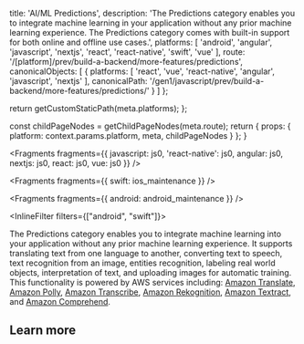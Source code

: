 
  title: 'AI/ML Predictions',
  description: 'The Predictions category enables you to integrate machine learning in your application without any prior machine learning experience. The Predictions category comes with built-in support for both online and offline use cases.',
  platforms: [
    'android',
    'angular',
    'javascript',
    'nextjs',
    'react',
    'react-native',
    'swift',
    'vue'
  ],
  route: '/[platform]/prev/build-a-backend/more-features/predictions',
  canonicalObjects: [
    {
      platforms: [
        'react',
        'vue',
        'react-native',
        'angular',
        'javascript',
        'nextjs'
      ],
      canonicalPath: '/gen1/javascript/prev/build-a-backend/more-features/predictions/'
    }
  ]
};

  return getCustomStaticPath(meta.platforms);
};

  const childPageNodes = getChildPageNodes(meta.route);
  return {
    props: {
      platform: context.params.platform,
      meta,
      childPageNodes
    }
  };
}


<Fragments
  fragments={{
    javascript: js0,
    'react-native': js0,
    angular: js0,
    nextjs: js0,
    react: js0,
    vue: js0
  }}
/>


<Fragments fragments={{ swift: ios_maintenance }} />


<Fragments fragments={{ android: android_maintenance }} />

<InlineFilter filters={["android", "swift"]}>

The Predictions category enables you to integrate machine learning into your application without any prior machine learning experience. It supports translating text from one language to another, converting text to speech, text recognition from an image, entities recognition, labeling real world objects, interpretation of text, and uploading images for automatic training. This functionality is powered by AWS services including: [Amazon Translate](https://docs.aws.amazon.com/translate/latest/dg/what-is.html), [Amazon Polly](https://docs.aws.amazon.com/polly/latest/dg/what-is.html), [Amazon Transcribe](https://docs.aws.amazon.com/transcribe/latest/dg/what-is-transcribe.html), [Amazon Rekognition](https://docs.aws.amazon.com/rekognition/latest/dg/what-is.html), [Amazon Textract](https://docs.aws.amazon.com/textract/latest/dg/what-is.html), and [Amazon Comprehend](https://docs.aws.amazon.com/comprehend/latest/dg/what-is.html).

</InlineFilter>

## Learn more

<Overview childPageNodes={props.childPageNodes} />
